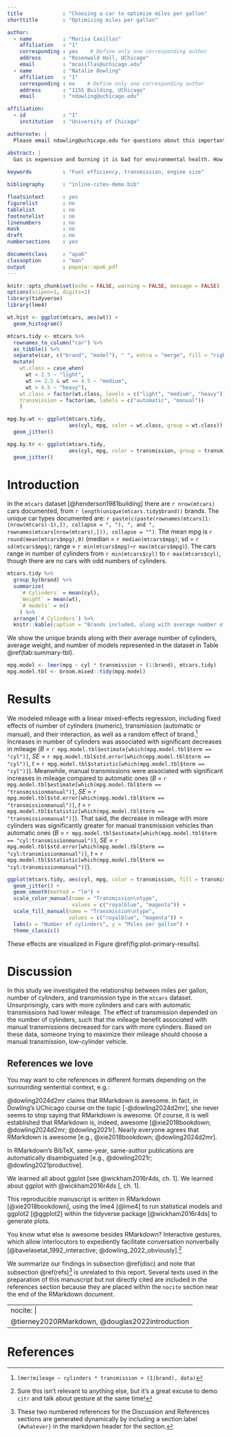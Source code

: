 ```yaml
---
title             : "Choosing a car to optimize miles per gallon"
shorttitle        : "Optimizing miles per gallon"

author: 
  - name          : "Marisa Casillas"
    affiliation   : "1"
    corresponding : yes    # Define only one corresponding author
    address       : "Rosenwald Hall, UChicago"
    email         : "mcasillas@uchicago.edu"
  - name          : "Natalie Dowling"
    affiliation   : "1"
    corresponding : no    # Define only one corresponding author
    address       : "1155 Building, UChicago"
    email         : "ndowling@uchicago.edu"

affiliation:
  - id            : "1"
    institution   : "University of Chicago"

authornote: |
  Please email ndowling@uchicago.edu for questions about this important research.

abstract: |
  Gas is expensive and burning it is bad for environmental health. How do I choose a car to optimize my gas mileage? We examine a few potential variables to help answer this question.
  
keywords          : "Fuel efficiency, transmission, engine size"

bibliography      : "inline-cites-demo.bib"

floatsintext      : yes
figurelist        : no
tablelist         : no
footnotelist      : no
linenumbers       : no
mask              : no
draft             : no
numbersections    : yes

documentclass     : "apa6"
classoption       : "man"
output            : papaja::apa6_pdf
---
```


```r
knitr::opts_chunk$set(echo = FALSE, warning = FALSE, message = FALSE)
options(scipen=1, digits=2)
library(tidyverse)
library(lme4)
```

```r
wt.hist <- ggplot(mtcars, aes(wt)) +
  geom_histogram()
```

```r
mtcars.tidy <- mtcars %>%
  rownames_to_column("car") %>%
  as_tibble() %>%
  separate(car, c("brand", "model"), " ", extra = "merge", fill = "right") %>%
  mutate(
    wt.class = case_when(
      wt < 2.5 ~ "light",
      wt >= 2.5 & wt <= 4.5 ~ "medium",
      wt > 4.5 ~ "heavy"),
    wt.class = factor(wt.class, levels = c("light", "medium", "heavy")),
    transmission = factor(am, labels = c("automatic", "manual"))
    )
```

```r
mpg.by.wt <- ggplot(mtcars.tidy,
                    aes(cyl, mpg, color = wt.class, group = wt.class)) +
  geom_jitter()

mpg.by.tr <- ggplot(mtcars.tidy,
                    aes(cyl, mpg, color = transmission, group = transmission)) +
  geom_jitter()
```

# Introduction

In the `mtcars` dataset [@henderson1981building] there are `r nrow(mtcars)` cars documented, from `r length(unique(mtcars.tidy$brand))` brands. The unique car types documented are: `r paste(c(paste(rownames(mtcars[1:(nrow(mtcars)-1),]), collapse = ", "), ", and ", rownames(mtcars[nrow(mtcars),])), collapse = "")`. The mean mpg is `r round(mean(mtcars$mpg),0)` (median = `r median(mtcars$mpg)`; sd = `r sd(mtcars$mpg)`; range = `r min(mtcars$mpg)`--`r max(mtcars$mpg)`). The cars range in number of cylinders from `r min(mtcars$cyl)` to `r max(mtcars$cyl)`, though there are no cars with odd numbers of cylinders.

```r
mtcars.tidy %>%
  group_by(brand) %>%
  summarize(
    `# Cylinders` = mean(cyl),
    `Weight` = mean(wt),
    `# models` = n()
    ) %>%
  arrange(`# Cylinders`) %>%
  knitr::kable(caption = "Brands included, along with average number of cylinders and average weight among the number of models included for each brand.")
```

We show the unique brands along with their average number of cylinders, average weight, and number of models represented in the dataset in Table \@ref(tab:summary-tbl).

```r
mpg.model <- lmer(mpg ~ cyl * transmission + (1|brand), mtcars.tidy)
mpg.model.tbl <- broom.mixed::tidy(mpg.model)
```


# Results

We modeled mileage with a linear mixed-effects regression, including fixed effects of number of cylinders (numeric), transmission (automatic or manual), and their interaction, as well as a random effect of brand.^[`lmer(mileage ~ cylinders * transmission + (1|brand), data)`] Increases in number of cylinders was associated with significant decreases in mileage (_B_ = `r mpg.model.tbl$estimate[which(mpg.model.tbl$term == "cyl")]`, _SE_ = `r mpg.model.tbl$std.error[which(mpg.model.tbl$term == "cyl")]`, _t_ = `r mpg.model.tbl$statistic[which(mpg.model.tbl$term == "cyl")]`). Meanwhile, manual transmissions were associated with significant increases in mileage compared to automatic ones (_B_ = `r mpg.model.tbl$estimate[which(mpg.model.tbl$term == "transmissionmanual")]`, _SE_ = `r mpg.model.tbl$std.error[which(mpg.model.tbl$term == "transmissionmanual")]`, _t_ = `r mpg.model.tbl$statistic[which(mpg.model.tbl$term == "transmissionmanual")]`). That said, the decrease in mileage with more cylinders was significantly greater for manual transmission vehicles than automatic ones (_B_ = `r mpg.model.tbl$estimate[which(mpg.model.tbl$term == "cyl:transmissionmanual")]`, _SE_ = `r mpg.model.tbl$std.error[which(mpg.model.tbl$term == "cyl:transmissionmanual")]`, _t_ = `r mpg.model.tbl$statistic[which(mpg.model.tbl$term == "cyl:transmissionmanual")]`).

```r
ggplot(mtcars.tidy, aes(cyl, mpg, color = transmission, fill = transmission)) +
  geom_jitter() +
  geom_smooth(method = "lm") +
  scale_color_manual(name = "Transmission\ntype",
                     values = c("royalblue", "magenta")) +
  scale_fill_manual(name = "Transmission\ntype",
                    values = c("royalblue", "magenta")) +
  labs(x = "Number of cylinders", y = "Miles per gallon") +
  theme_classic()
```

These effects are visualized in Figure \@ref(fig:plot-primary-results). 

# Discussion {#disc}

In this study we investigated the relationship between miles per gallon, number of cylinders, and transmission type in the `mtcars` dataset. Unsurprisingly, cars with more cylinders and cars with automatic transmissions had lower mileage. The effect of transmission depended on the number of cylinders, such that the mileage benefit associated with manual transmissions decreased for cars with more cylinders. Based on these data, someone trying to maximize their mileage should choose a manual transmission, low-cylinder vehicle.

## References we love {#refs}

You may want to cite references in different formats depending on the surrounding sentential context, e.g.:

@dowling2024d2mr claims that RMarkdown is awesome. In fact, in Dowling's UChicago course on the topic [-@dowling2024d2mr], she never seems to stop saying that RMarkdown is awesome. Of course, it is well established that RMarkdown is, indeed, awesome [@xie2018bookdown; @dowling2024d2mr; @dowling2021r]. Nearly everyone agrees that RMarkdown is awesome [e.g., @xie2018bookdown; @dowling2024d2mr]. 

In RMarkdown's BibTeX, same-year, same-author publications are automatically disambiguated [e.g., @dowling2021r; @dowling2021productive]. 

We learned all about ggplot [see @wickham2016r4ds, ch. 1]. We learned about ggplot with @wickham2016r4ds [, ch. 1].

This reproducible manuscript is written in RMarkdown [@xie2018bookdown], using the lme4 [@lme4] to run statistical models and ggplot2 [@ggplot2] within the tidyverse package [@wickham2016r4ds] to generate plots.

You know what else is awesome besides RMarkdown? Interactive gestures, which allow interlocutors to expediently facilitate conversation nonverbally [@bavelasetal_1992_interactive; @dowling_2022_obviously].[^1]

[^1]: Sure this isn't relevant to anything else, but it's a great excuse to demo `citr` and talk about gesture at the same time!

We summarize our findings in subsection \@ref(disc) and note that subsection \@ref(refs)[^2] is unrelated to this report. Several texts used in the preparation of this manuscript but not directly cited are included in the references section because they are placed within the `nocite` section near the end of the RMarkdown document.

[^2]: These two numbered references for the Discussion and References sections are generated dynamically by including a section label `{#whatever}` in the markdown header for the section.

\newpage

---
nocite: |
  @tierney2020RMarkdown, @douglas2022introduction
---

# References

\begingroup
\setlength{\parindent}{-0.5in}
\setlength{\leftskip}{0.5in}

<div id="refs" custom-style="Bibliography"></div>
\endgroup
